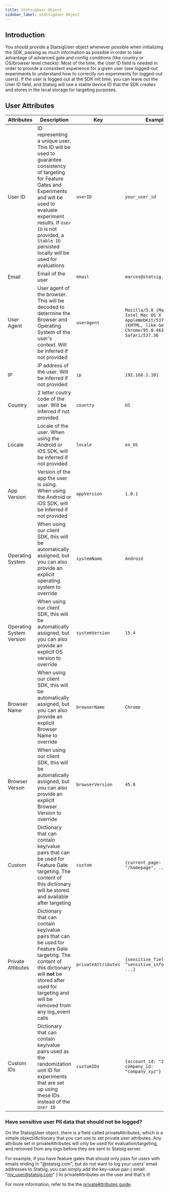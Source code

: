 ```yaml
---
title: StatsigUser Object
sidebar_label: StatsigUser Object
---
```


## Introduction

You should provide a StatsigUser object whenever possible when initializing the SDK, passing as much information as possible in order to take advantage of advanced gate and config conditions (like country or OS/browser level checks). Most of the time, the User ID field is needed in order to provide a consistent experience for a given user (see logged-out experiments to understand how to correctly run experiments for logged-out users). If the user is logged out at the SDK init time, you can leave out the User ID field, and Statsig will use a stable device ID that the SDK creates and stores in the local storage for targeting purposes.

## User Attributes

| Attributes               | Description                                                                                                                                                                                                                                                             | Key                 | Example                                                                                                                    |
| ------------------------ | ----------------------------------------------------------------------------------------------------------------------------------------------------------------------------------------------------------------------------------------------------------------------- | ------------------- | -------------------------------------------------------------------------------------------------------------------------- |
| User ID                  | ID representing a unique user. This ID will be used to guarantee consistency of targeting for Feature Gates and Experiments and will be used to evaluate experiment results. If `User ID` is not provided, a `Stable ID` persisted locally will be used for evaluations | `userID`            | `your_user_id`                                                                                                             |
| Email                    | Email of the user                                                                                                                                                                                                                                                       | `email`             | `marcos@statsig.com`                                                                                                       |
| User Agent               | User agent of the browser. This will be decoded to determine the Browser and Operating System of the user's context. Will be inferred if not provided                                                                                                                   | `userAgent`         | `Mozilla/5.0 (Macintosh; Intel Mac OS X 10_15_7) AppleWebKit/537.36 (KHTML, like Gecko) Chrome/95.0.4638.40 Safari/537.36` |
| IP                       | IP address of the user. Will be inferred if not provided                                                                                                                                                                                                                | `ip`                | `192.168.1.101`                                                                                                            |
| Country                  | 2 letter coutry code of the user. Will be inferred if not provided                                                                                                                                                                                                      | `country`           | `US`                                                                                                                       |
| Locale                   | Locale of the user. When using the Android or iOS SDK, will be inferred if not provided                                                                                                                                                                                 | `locale`            | `en_US`                                                                                                                    |
| App Version              | Version of the app the user is using. When using the Android or iOS SDK, will be inferred if not provided                                                                                                                                                               | `appVersion`        | `1.0.1`                                                                                                                    |
| Operating System         | When using our client SDK, this will be automatically assigned, but you can also provide an explicit operating system to override                                                                                                                                       | `systemName`        | `Android`                                                                                                                  |
| Operating System Version | When using our client SDK, this will be automatically assigned, but you can also provide an explicit OS version to override                                                                                                                                             | `systemVersion`     | `15.4`                                                                                                                     |
| Browser Name             | When using our client SDK, this will be automatically assigned, but you can also provide an explicit Browser Name to override                                                                                                                                           | `browserName`       | `Chrome`                                                                                                                   |
| Browser Verson           | When using our client SDK, this will be automatically assigned, but you can also provide an explicit Browser Version to override                                                                                                                                        | `browserVersion`    | `45.0`                                                                                                                     |
| Custom                   | Dictionary that can contain key/value pairs that can be used for Feature Gate targeting. The content of this dictionary will be stored and available after targeting                                                                                                    | `custom`            | `{current_page: "/homepage", ...}`                                                                                         |
| Private Attibutes        | Dictionary that can contain key/value pairs that can be used for Feature Gate targeting. The content of this dictionary will **not** be stored after used for targeting and will be removed from any log_event calls                                                    | `privateAttributes` | `{sensitive_field: "sensitive_information", ...}`                                                                          |
| Custom IDs               | Dictionary that can contain key/value pairs used as the randomization unit ID for experiments that are set up using these IDs instead of the `User ID`                                                                                                                  | `customIDs`         | `{account_id: "23456555", company_id: "company_xyz"}`                                                                      |

### Have sensitive user PII data that should not be logged?

On the StatsigUser object, there is a field called privateAttributes, which is a simple object/dictionary that you can use to set private user attributes. Any attribute set in privateAttributes will only be used for evaluation/targeting, and removed from any logs before they are sent to Statsig server.

For example, if you have feature gates that should only pass for users with emails ending in "@statsig.com", but do not want to log your users' email addresses to Statsig, you can simply add the key-value pair { email: "my_user@statsig.com" } to privateAttributes on the user and that's it!

For more information, refer to the the [privateAttributes guide](/guides/private-attributes).
